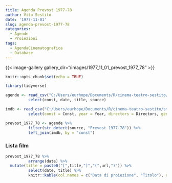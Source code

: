 ```yaml
---
title: Agenda Prevost 1977-78
author: Vito Sestito
date: '1977-11-01'
slug: agenda-prevost-1977-78
categories:
  - Agende
  - Proiezioni
tags:
  - AgendaCinematografica
  - Database
---
```

{{< image-gallery gallery_dir="/images/1977_11_01_prevost_1977_78" >}}
```r
knitr::opts_chunk$set(echo = TRUE)

library(tidyverse)

agende <- read_csv("C:/Users/eurhope/Documents/R/cinema-teatro-sestito/static/data/programmazione_agende.csv") %>%
          select(const, date, title, source)

imdb <- read_csv("C:/Users/eurhope/Documents/R/cinema-teatro-sestito/static/data/programmazione_imdb.csv") %>%
          select(const = Const, year = Year, directors = Directors, genres = Genres, imdb_rating = `IMDb Rating`, runtime = `Runtime (mins)`, url = URL)

prevost_1977_78 <- agende %>%
          filter(str_detect(source, "Prevost 1977-78")) %>%
          left_join(imdb, by = "const")
```
### Lista film
```r
prevost_1977_78 %>%
          arrange(date) %>%
  mutate(title = paste0("[",title,"]","(",url,")")) %>%
          select(date, title) %>%
          knitr::kable(col.names = c("Data di proiezione", "Titolo"), align = c("l", "l", "l"))
```